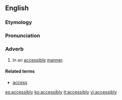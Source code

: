 ==English==

===Etymology===
{{suffix|accessible|ly}}

===Pronunciation===
{{a|US}} {{IPA|/æk.ˈsɛs.ə.bli/}}

===Adverb===
{{en-adv}}

# In an [[accessible]] [[manner]].

====Related terms====
* [[access]]

[[es:accessibly]]
[[ko:accessibly]]
[[it:accessibly]]
[[vi:accessibly]]